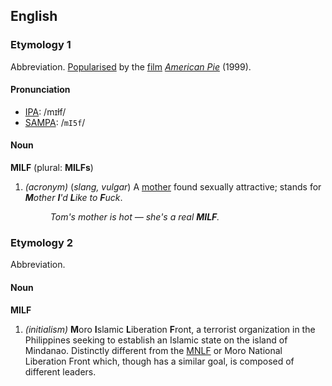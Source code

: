 ==English==
===Etymology 1===
Abbreviation. [[popularise|Popularised]] by the [[film]] ''[[w:American Pie_(movie)|American Pie]]'' (1999).
====Pronunciation====
*[[Wiktionary:Pronunciation_key|IPA]]: /mɪɫf/
*[[Wiktionary:Pronunciation_key|SAMPA]]: /<tt>mI5f</tt>/
====Noun====
'''MILF''' (plural: '''MILFs''') 
# ''(acronym)'' (''slang, vulgar'') A [[mother]] found sexually attractive; stands for '''''M'''other '''I''''d '''L'''ike to '''F'''uck''.
#:''Tom's mother is hot &mdash; she's a real '''MILF'''.''
===Etymology 2===
Abbreviation.
====Noun====
'''MILF'''
# ''(initialism)'' '''M'''oro '''I'''slamic '''L'''iberation '''F'''ront, a terrorist organization in the Philippines seeking to establish an Islamic state on the island of Mindanao. Distinctly different from the [[MNLF]] or Moro National Liberation Front which, though has a similar goal, is composed of different leaders.